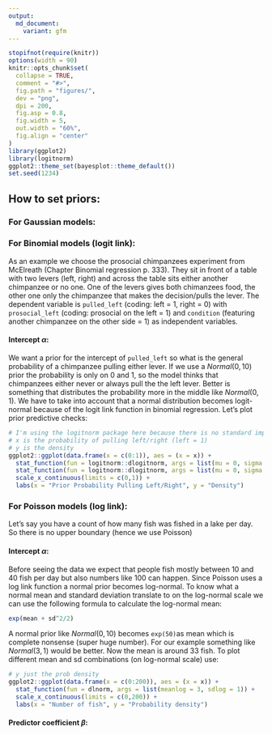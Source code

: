 ```yaml
---
output:
  md_document:
    variant: gfm
---
```


<!-- knowledge_base.md is generated from knowledge_base.Rmd. Please edit that file -->

```r
stopifnot(require(knitr))
options(width = 90)
knitr::opts_chunk$set(
  collapse = TRUE,
  comment = "#>",
  fig.path = "figures/",
  dev = "png",
  dpi = 200,
  fig.asp = 0.8,
  fig.width = 5,
  out.width = "60%",
  fig.align = "center"
)
library(ggplot2)
library(logitnorm)
ggplot2::theme_set(bayesplot::theme_default())
set.seed(1234)
```


## How to set priors:

### For Gaussian models:

### For Binomial models (logit link):
As an example we choose the prosocial chimpanzees experiment from McElreath (Chapter Binomial regression p. 333). They sit in front of a table with two levers (left, right) and across the table sits either another chimpanzee or no one. One of the levers gives both chimanzees food, the other one only the chimpanzee that makes the decision/pulls the lever. The dependent variable is `pulled_left` (coding: left = 1, right = 0) with `prosocial_left` (coding: prosocial on the left = 1) and `condition` (featuring another chimpanzee on the other side = 1) as independent variables.

#### Intercept $\alpha$:
We want a prior for the intercept of `pulled_left` so what is the general probability of a chimpanzee pulling either lever. If we use a $Normal(0, 10)$ prior the probability is only on 0 and 1, so the model thinks that chimpanzees either never or always pull the the left lever. Better is something that distributes the probability more in the middle like $Normal(0, 1)$. We have to take into account that a normal distribution becomes logit-normal because of the logit link function in binomial regression. Let's plot prior predictive checks:
```r
# I'm using the logitnorm package here because there is no standard implementation of a logit-normal distribution in R
# x is the probability of pulling left/right (left = 1)
# y is the density
ggplot2::ggplot(data.frame(x = c(0:1)), aes = (x = x)) + 
  stat_function(fun = logitnorm::dlogitnorm, args = list(mu = 0, sigma = 1), colour = 'red') +
  stat_function(fun = logitnorm::dlogitnorm, args = list(mu = 0, sigma = 10), colour = 'black') +
  scale_x_continuous(limits = c(0,1)) +
  labs(x = "Prior Probability Pulling Left/Right", y = "Density")
```

### For Poisson models (log link):
Let's say you have a count of how many fish was fished in a lake per day. So there is no upper boundary (hence we use Poisson)

#### Intercept $\alpha$:
Before seeing the data we expect that people fish mostly between 10 and 40 fish per day but also numbers like 100 can happen. Since Poisson uses a log link function a normal prior becomes log-normal. To know what a normal mean and standard deviation translate to on the log-normal scale we can use the following formula to calculate the log-normal mean:
```r
exp(mean + sd^2/2)
```
A normal prior like $Normal(0, 10)$ becomes `exp(50)`as mean which is complete nonsense (super huge number). For our example something like $Normal(3, 1)$ would be better. Now the mean is around 33 fish. To plot different mean and sd combinations (on log-normal scale) use:
```r
# y just the prob density
ggplot2::ggplot(data.frame(x = c(0:200)), aes = (x = x)) + 
  stat_function(fun = dlnorm, args = list(meanlog = 3, sdlog = 1)) +
  scale_x_continuous(limits = c(0,200)) +
  labs(x = "Number of fish", y = "Probability density")
```

#### Predictor coefficient $\beta$:
